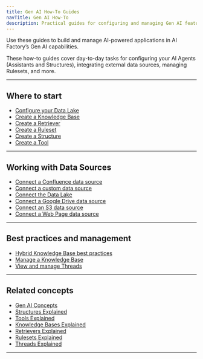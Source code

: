 ```yaml
---
title: Gen AI How-To Guides
navTitle: Gen AI How-To
description: Practical guides for configuring and managing Gen AI features in AI Factory — including Assistants, Structures, Tools, Knowledge Bases, and more.
---
```


Use these guides to build and manage AI-powered applications in AI Factory’s Gen AI capabilities.

These how-to guides cover day-to-day tasks for configuring your AI Agents (Assistants and Structures), integrating external data sources, managing Rulesets, and more.

* * *

## Where to start

-   [Configure your Data Lake](./configure-datalake)
-   [Create a Knowledge Base](./create-knowledge-base)
-   [Create a Retriever](./create-retriever)
-   [Create a Ruleset](./create-ruleset)
-   [Create a Structure](./create-structure)
-   [Create a Tool](./create-tool)

* * *

## Working with Data Sources

-   [Connect a Confluence data source](./data-source-confluence)
-   [Connect a custom data source](./data-source-custom)
-   [Connect the Data Lake](./data-source-data-lake)
-   [Connect a Google Drive data source](./data-source-google-drive)
-   [Connect an S3 data source](./data-source-s3)
-   [Connect a Web Page data source](./data-source-webpage)

* * *

## Best practices and management

-   [Hybrid Knowledge Base best practices](./hybrid-kb-best-practices)
-   [Manage a Knowledge Base](./manage-knowledge-base)
-   [View and manage Threads](./view-threads)

* * *

## Related concepts

-   [Gen AI Concepts](/edb-postgres-ai/1.2/ai-factory/learn/explained/ai-factory-concepts/)
-   [Structures Explained](/edb-postgres-ai/1.2/ai-factory/learn/explained/structures-explained/)
-   [Tools Explained](/edb-postgres-ai/1.2/ai-factory/learn/explained/tools-explained/)
-   [Knowledge Bases Explained](/edb-postgres-ai/1.2/ai-factory/learn/explained/knowledge-bases-explained/)
-   [Retrievers Explained](/edb-postgres-ai/1.2/ai-factory/learn/explained/retrievers-explained/)
-   [Rulesets Explained](/edb-postgres-ai/1.2/ai-factory/learn/explained/rulesets-explained/)
-   [Threads Explained](/edb-postgres-ai/1.2/ai-factory/learn/explained/threads-explained/)

* * *
